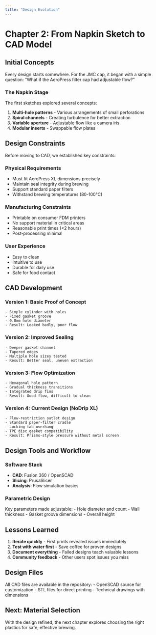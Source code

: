 ```yaml
---
title: "Design Evolution"
---
```


# Chapter 2: From Napkin Sketch to CAD Model

## Initial Concepts

Every design starts somewhere. For the JMC cap, it began with a simple question: "What if the AeroPress filter cap had adjustable flow?"

### The Napkin Stage

The first sketches explored several concepts:

1. **Multi-hole patterns** - Various arrangements of small perforations
2. **Spiral channels** - Creating turbulence for better extraction
3. **Variable aperture** - Adjustable flow like a camera iris
4. **Modular inserts** - Swappable flow plates

## Design Constraints

Before moving to CAD, we established key constraints:

### Physical Requirements
- Must fit AeroPress XL dimensions precisely
- Maintain seal integrity during brewing
- Support standard paper filters
- Withstand brewing temperatures (80-100°C)

### Manufacturing Constraints
- Printable on consumer FDM printers
- No support material in critical areas
- Reasonable print times (<2 hours)
- Post-processing minimal

### User Experience
- Easy to clean
- Intuitive to use
- Durable for daily use
- Safe for food contact

## CAD Development

### Version 1: Basic Proof of Concept
```
- Simple cylinder with holes
- Fixed gasket groove
- 0.8mm hole diameter
- Result: Leaked badly, poor flow
```

### Version 2: Improved Sealing
```
- Deeper gasket channel
- Tapered edges
- Multiple hole sizes tested
- Result: Better seal, uneven extraction
```

### Version 3: Flow Optimization
```
- Hexagonal hole pattern
- Gradual thickness transitions
- Integrated drip fins
- Result: Good flow, difficult to clean
```

### Version 4: Current Design (NoDrip XL)
```
- Flow-restriction outlet design
- Standard paper-filter cradle
- Locking tab overhang
- TPE disc gasket compatibility
- Result: Prismo-style pressure without metal screen
```

## Design Tools and Workflow

### Software Stack
- **CAD**: Fusion 360 / OpenSCAD
- **Slicing**: PrusaSlicer
- **Analysis**: Flow simulation basics

### Parametric Design
Key parameters made adjustable:
- Hole diameter and count
- Wall thickness
- Gasket groove dimensions
- Overall height

## Lessons Learned

1. **Iterate quickly** - First prints revealed issues immediately
2. **Test with water first** - Save coffee for proven designs
3. **Document everything** - Failed designs teach valuable lessons
4. **Community feedback** - Other users spot issues you miss

## Design Files

All CAD files are available in the repository:
- OpenSCAD source for customization
- STL files for direct printing
- Technical drawings with dimensions

## Next: Material Selection

With the design refined, the next chapter explores choosing the right plastics for safe, effective brewing.